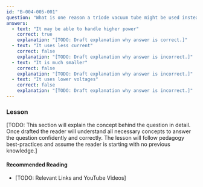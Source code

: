 ```yaml
---
id: "B-004-005-001"
question: "What is one reason a triode vacuum tube might be used instead of a transistor in a circuit?"
answers:
  - text: "It may be able to handle higher power"
    correct: true
    explanation: "[TODO: Draft explanation why answer is correct.]"
  - text: "It uses less current"
    correct: false
    explanation: "[TODO: Draft explanation why answer is incorrect.]"
  - text: "It is much smaller"
    correct: false
    explanation: "[TODO: Draft explanation why answer is incorrect.]"
  - text: "It uses lower voltages"
    correct: false
    explanation: "[TODO: Draft explanation why answer is incorrect.]"
---
```


### Lesson

[TODO: This section will explain the concept behind the question in detail. Once drafted the reader will understand all necessary concepts to answer the question confidently and correctly. The lesson will follow pedagogy best-practices and assume the reader is starting with no previous knowledge.]

#### Recommended Reading

- [TODO: Relevant Links and YouTube Videos]
